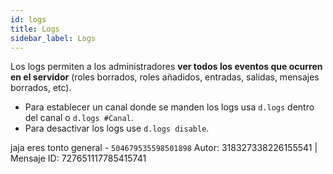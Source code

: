 ```yaml
---
id: logs
title: Logs
sidebar_label: Logs
---
```



Los logs permiten a los administradores **ver todos los eventos que ocurren en el servidor** \(roles borrados, roles añadidos, entradas, salidas, mensajes borrados, etc\).

* Para establecer un canal donde se manden los logs usa `d.logs` dentro del canal o `d.logs #Canal`.
* Para desactivar los logs use `d.logs disable`.

<DiscordMessages>
  <discord-message author="D-Safe" avatar="https://i.imgur.com/FFBgOWE.png" bot='true' verified='true'>
  <discord-embed slot="embeds" author-image="https://i.imgur.com/rhJnYCl.png" author-name="Usuario#0000" embed-title="Mensaje Eliminado" color="#eb5e54" thumbnail="https://i.imgur.com/rhJnYCl.png">jaja eres tonto
  <discord-embed-fields slot="fields">
    <discord-embed-field field-title="Canal." inline="" inline-index="1"><discord-mention type="channel">general</discord-mention> - <code>504679535598501898</code></discord-embed-field>
    </discord-embed-fields>
    <span slot="footer">Autor: 318327338226155541 | Mensaje ID: 727651117785415741</span>
  </discord-embed>
  </discord-message>
</DiscordMessages>
